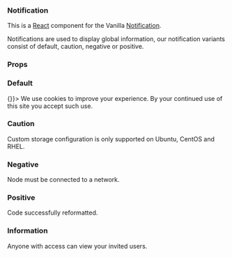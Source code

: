 

<Meta title="Notification" component={Notification} />

### Notification

This is a [React](https://reactjs.org/) component for the Vanilla [Notification](https://docs.vanillaframework.io/patterns/notification/).

Notifications are used to display global information, our notification variants consist of default, caution, negative or positive.

### Props

<ArgsTable of={Notification} />

### Default

<Canvas>
  <Story name="Default">
    <Notification close={() => {}}>
      We use cookies to improve your experience. By your continued use of this
      site you accept such use.
    </Notification>
  </Story>
</Canvas>

### Caution

<Canvas>
  <Story name="Caution">
    <Notification type="caution" status="Blocked:">
      Custom storage configuration is only supported on Ubuntu, CentOS and RHEL.
    </Notification>
  </Story>
</Canvas>

### Negative

<Canvas>
  <Story name="Negative">
    <Notification type="negative" status="Error:">
      Node must be connected to a network.
    </Notification>
  </Story>
</Canvas>

### Positive

<Canvas>
  <Story name="Positive">
    <Notification type="positive" status="Success:">
      Code successfully reformatted.
    </Notification>
  </Story>
</Canvas>

### Information

<Canvas>
  <Story name="Information">
    <Notification type="information" status="Information:">
      Anyone with access can view your invited users.
    </Notification>
  </Story>
</Canvas>
